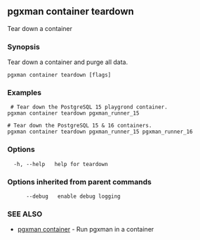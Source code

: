 ## pgxman container teardown

Tear down a container

### Synopsis

Tear down a container and purge all data.

```
pgxman container teardown [flags]
```

### Examples

```
 # Tear down the PostgreSQL 15 playgrond container.
pgxman container teardown pgxman_runner_15

# Tear down the PostgreSQL 15 & 16 containers.
pgxman container teardown pgxman_runner_15 pgxman_runner_16

```

### Options

```
  -h, --help   help for teardown
```

### Options inherited from parent commands

```
      --debug   enable debug logging
```

### SEE ALSO

* [pgxman container](pgxman_container)	 - Run pgxman in a container

